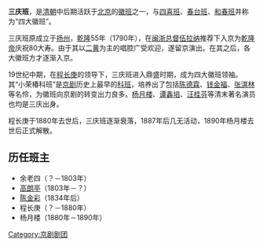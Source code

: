 '''三庆班'''，是[[清朝|清朝]]中后期活跃于[[北京|北京]]的[[徽班|徽班]]之一，与[[四喜班|四喜班]]、[[春台班|春台班]]、[[和春班|和春班]]并称为“四大徽班”。

三庆班原成立于[[扬州|扬州]]，[[乾隆|乾隆]]55年（1790年），在[[闽浙总督|闽浙总督]][[伍拉纳|伍拉纳]]推荐下入京为[[乾隆帝|乾隆帝]]庆祝80大寿。由于其以[[二黄|二黄]]为主的唱腔广受欢迎，遂留京演出。在其之后，各大徽班方才逐渐入京。

19世纪中期，在[[程长庚|程长庚]]的领导下，三庆班进入鼎盛时期，成为四大徽班领袖。其“小荣椿科班”是[[京剧|京剧]]历史上最早的[[科班|科班]]，培养出了包括[[陈德霖_(清朝)|陈德霖]]、[[钱金福_(京剧演员)|钱金福]]、[[张淇林|张淇林]]等名伶，为徽班向京剧的转变出力良多。[[杨月楼|杨月楼]]、[[谭鑫培|谭鑫培]]、[[汪桂芬|汪桂芬]]等清末著名演员也均是三庆出身。

程长庚于1880年去世后，三庆班逐渐衰落，1887年后几无活动，1890年杨月楼去世后正式解散。

== 历任班主 ==
*余老四（？－1803年）
*[[高朗亭|高朗亭]]（1803年－？）
*[[陈金彩|陈金彩]]（1834年后）
*程长庚（？－1880年）
*杨月楼（1880年－1890年）

[[Category:京剧剧团|Category:京剧剧团]]